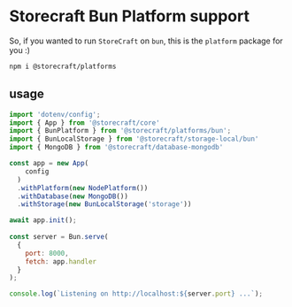 # **Storecraft** Bun Platform support

So, if you wanted to run `StoreCraft` on `bun`, this is the `platform`
package for you :)

```bash
npm i @storecraft/platforms
```

## usage

```js
import 'dotenv/config';
import { App } from '@storecraft/core'
import { BunPlatform } from '@storecraft/platforms/bun';
import { BunLocalStorage } from '@storecraft/storage-local/bun'
import { MongoDB } from '@storecraft/database-mongodb'

const app = new App(
    config
  )
  .withPlatform(new NodePlatform())
  .withDatabase(new MongoDB())
  .withStorage(new BunLocalStorage('storage'))

await app.init();
 
const server = Bun.serve(
  {
    port: 8000,
    fetch: app.handler
  }
);

console.log(`Listening on http://localhost:${server.port} ...`);

```
